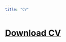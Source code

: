 ```yaml
---
title: "CV"
---
```


# [[Download CV]{.underline}](https://github.com/christina-ladam/christina-ladam.github.io/raw/main/Ladam%20CV%2C%202023.pdf)
